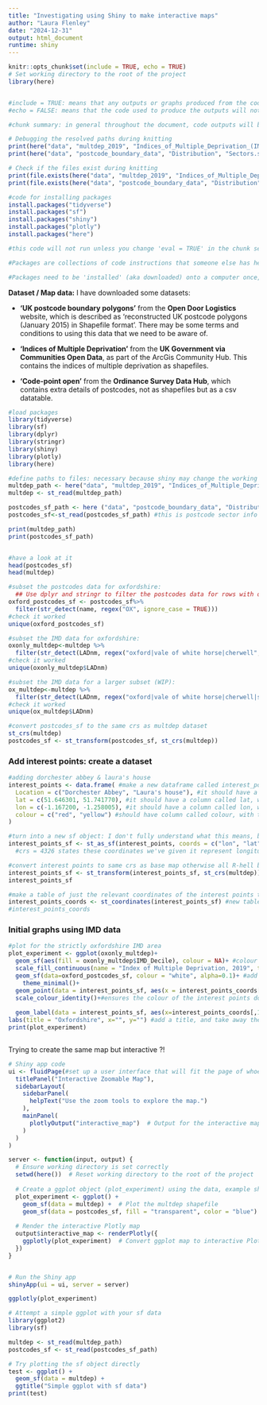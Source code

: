 ```yaml
---
title: "Investigating using Shiny to make interactive maps"
author: "Laura Flenley"
date: "2024-12-31"
output: html_document
runtime: shiny
---
```


```r
knitr::opts_chunk$set(include = TRUE, echo = TRUE)
# Set working directory to the root of the project
library(here)


#include = TRUE: means that any outputs or graphs produced from the code will be shown in the final document
#echo = FALSE: means that the code used to produce the outputs will not be printed in the final document 

#chunk summary: in general throughout the document, code outputs will be shown, but not the code used to produce them: unless specified otherwise in a specific chunk
```

```r
# Debugging the resolved paths during knitting
print(here("data", "multdep_2019", "Indices_of_Multiple_Deprivation_(IMD)_2019", "Indices_of_Multiple_Deprivation_(IMD)_2019.shp"))
print(here("data", "postcode_boundary_data", "Distribution", "Sectors.shp"))

# Check if the files exist during knitting
print(file.exists(here("data", "multdep_2019", "Indices_of_Multiple_Deprivation_(IMD)_2019", "Indices_of_Multiple_Deprivation_(IMD)_2019.shp")))
print(file.exists(here("data", "postcode_boundary_data", "Distribution", "Sectors.shp")))
```

<!--### 1. Install packages--> 

```r
#code for installing packages
install.packages("tidyverse")
install.packages("sf")
install.packages("shiny")
install.packages("plotly")
install.packages("here")

#this code will not run unless you change 'eval = TRUE' in the chunk setup: because I already have the packages installed on my computer, so I do not need to install them each time I run the code. They are included so that anyone else looking to run this code can install the packages if they do not have them installed already.

#Packages are collections of code instructions that someone else has helpfully made, that make it easier to do particular things - like a shortcut. I will use the 'tidyverse' package (has code for plotting graphs) and 'sf' package (has code for making maps alongside the tidyverse package).

#Packages need to be 'installed' (aka downloaded) onto a computer once, but not a second time. 

```

<!-- ### 2.  Load packages and data -->

**Dataset / Map data:** I have downloaded some datasets: 

- **'UK postcode boundary polygons'** from the **Open Door Logistics** website, which is described as 'reconstructed UK postcode polygons (January 2015) in Shapefile format'. There may be some terms and conditions to using this data that we need to be aware of.

- **'Indices of Multiple Deprivation'** from the **UK Government via Communities Open Data**, as part of the ArcGis Community Hub. This contains the indices of multiple deprivation as shapefiles.

- **'Code-point open'** from the **Ordinance Survey Data Hub**, which contains extra details of postcodes, not as shapefiles but as a csv datatable. 

```r
#load packages
library(tidyverse)
library(sf)
library(dplyr)
library(stringr)
library(shiny)
library(plotly)
library(here)

#define paths to files: necessary because shiny may change the working directory. then load the data
multdep_path <- here("data", "multdep_2019", "Indices_of_Multiple_Deprivation_(IMD)_2019", "Indices_of_Multiple_Deprivation_(IMD)_2019.shp")
multdep <- st_read(multdep_path)

postcodes_sf_path <- here ("data", "postcode_boundary_data", "Distribution", "Sectors.shp")
postcodes_sf<-st_read(postcodes_sf_path) #this is postcode sector info

print(multdep_path)
print(postcodes_sf_path)


#have a look at it 
head(postcodes_sf)
head(multdep)

#subset the postcodes data for oxfordshire:
  ## Use dplyr and stringr to filter the postcodes data for rows with oxford postcodes: aka observations with 'OX' in them
oxford_postcodes_sf <- postcodes_sf%>%
  filter(str_detect(name, regex("OX", ignore_case = TRUE)))
#check it worked
unique(oxford_postcodes_sf)

#subset the IMD data for oxfordshire:
oxonly_multdep<-multdep %>%
  filter(str_detect(LADnm, regex("oxford|vale of white horse|cherwell", ignore_case = TRUE)))
#check it worked
unique(oxonly_multdep$LADnm)

#subset the IMD data for a larger subset (WIP):
ox_multdep<-multdep %>%
  filter(str_detect(LADnm, regex("oxford|vale of white horse|cherwell|south buckingham|chiltern|wycombe|aylesbury vale|eastleigh|east hampshire|basingstoke and deane|fareham|gosport|^hart$|havant|New forest|portsmouth|rushmoor|southampton|test valley|winchester", ignore_case = TRUE)))
#check it worked
unique(ox_multdep$LADnm)

#convert postcodes_sf to the same crs as multdep dataset
st_crs(multdep)
postcodes_sf <- st_transform(postcodes_sf, st_crs(multdep))

```

### Add interest points: create a dataset

```r
#adding dorchester abbey & laura's house
interest_points <- data.frame( #make a new dataframe called interest_points, which will have in it:
  Location = c("Dorchester Abbey", "Laura's house"), #it should have a column called location, with dorchester abbey & laura's house as rows
  lat = c(51.646301, 51.741770), #it should have a column called lat, with these values (latitude - found on google)
  lon = c(-1.167200, -1.258005), #it should have a column called lon, with these values (longitude - found on google)
  colour = c("red", "yellow") #should have column called colour, with these values
)

#turn into a new sf object: I don't fully understand what this means, but R needs us to do this if we want to mak e the dataset into a map
interest_points_sf <- st_as_sf(interest_points, coords = c("lon", "lat"), crs = 4326)
  #crs = 4326 states these coordinates we've given it represent longitude & latitude on earth's surface

#convert interest points to same crs as base map otherwise all R-hell breaks loose apparently 
interest_points_sf <- st_transform(interest_points_sf, st_crs(multdep))
interest_points_sf

#make a table of just the relevant coordinates of the interest points to add the points to the map
interest_points_coords <- st_coordinates(interest_points_sf) #new table has the coordinates we just put into our interest_points_sf file; but specifically just as numbers rather than some cryptic coding language thing
#interest_points_coords
```

### Initial graphs using IMD data

```r

#plot for the strictly oxfordshire IMD area
plot_experiment <- ggplot(oxonly_multdep)+ 
  geom_sf(aes(fill = oxonly_multdep$IMD_Decile), colour = NA)+ #colour the IMD shapes based on IMD value, and don't give them a border
  scale_fill_continuous(name = "Index of Multiple Deprivation, 2019", type = "viridis", direction = -1)+ #IMD fill should be given a name; filled using the colour palette 'viridis', but so that high values are darker and low values are lighter: this is opposite to how it is usually applied, hence use direction = -1
  geom_sf(data=oxford_postcodes_sf, colour = "white", alpha=0.1)+ #add postcode sectors on top, in white outline
    theme_minimal()+
  geom_point(data = interest_points_sf, aes(x = interest_points_coords[,1], y = interest_points_coords[,2], colour = colour), size = 3, pch = 19) + #add our points of interest, colouring them by the colour stated in the interest points dataset, with size 3 dots, using the data from the table we made (interest_points_sf), and getting the coordinates from the coordinates table we made
  scale_colour_identity()+#ensures the colour of the interest points dots is exactly the same as the colour stated in our table
  
  geom_label(data = interest_points_sf, aes(x=interest_points_coords[,1], y = interest_points_coords[,2], label = Location), size = 3, nudge_y = -6000, nudge_x = 14000, colour = "#770088", label.padding = unit(0.1, "lines"), label.size=0, alpha = 0.5) + #add names to the locations: names should be the 'Location' column from the data table interest_points_sf, using the same coordinates as the points (from the coordinates data interest_points_coords). don't put lines round the outside of labels, make the labels a bit transparent, and move them down and right a bit so they don't overlap the actual points
labs(title = "Oxfordshire", x="", y="") #add a title, and take away the x and y axis names - otherwise it just says X and Y
print(plot_experiment)



```

Trying to create the same map but interactive ?!

```r

# Shiny app code
ui <- fluidPage(#set up a user interface that will fit the page of whoever is viewing it
  titlePanel("Interactive Zoomable Map"),
  sidebarLayout(
    sidebarPanel(
      helpText("Use the zoom tools to explore the map.")
    ),
    mainPanel(
      plotlyOutput("interactive_map")  # Output for the interactive map
    )
  )
)

server <- function(input, output) {
  # Ensure working directory is set correctly
  setwd(here())  # Reset working directory to the root of the project
  
  # Create a ggplot object (plot_experiment) using the data, example shown here:
  plot_experiment <- ggplot() +
    geom_sf(data = multdep) +  # Plot the multdep shapefile
    geom_sf(data = postcodes_sf, fill = "transparent", color = "blue")  # Plot the postcodes shapefile on top
  
  # Render the interactive Plotly map
  output$interactive_map <- renderPlotly({
    ggplotly(plot_experiment)  # Convert ggplot map to interactive Plotly map
  })
}


# Run the Shiny app
shinyApp(ui = ui, server = server)

ggplotly(plot_experiment)


```

```r
# Attempt a simple ggplot with your sf data
library(ggplot2)
library(sf)

multdep <- st_read(multdep_path)
postcodes_sf <- st_read(postcodes_sf_path)

# Try plotting the sf object directly
test <- ggplot() +
  geom_sf(data = multdep) + 
  ggtitle("Simple ggplot with sf data")
print(test)

```

